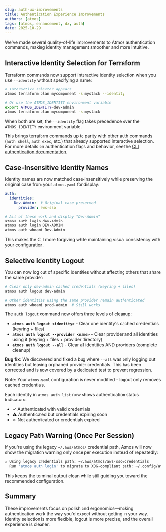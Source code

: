 ```yaml
---
slug: auth-ux-improvements
title: Authentication Experience Improvements
authors: [atmos]
tags: [atmos, enhancement, dx, auth]
date: 2025-10-29
---
```


We've made several quality-of-life improvements to Atmos authentication commands, making identity management smoother and more intuitive.

<!--truncate-->

## Interactive Identity Selection for Terraform

Terraform commands now support interactive identity selection when you use `--identity` without specifying a name:

```bash
# Interactive selector appears
atmos terraform plan mycomponent -s mystack --identity

# Or use the ATMOS_IDENTITY environment variable
export ATMOS_IDENTITY=dev-admin
atmos terraform plan mycomponent -s mystack
```

When both are set, the `--identity` flag takes precedence over the `ATMOS_IDENTITY` environment variable.

This brings terraform commands up to parity with other auth commands (`auth shell`, `auth exec`, etc.) that already supported interactive selection. For more details on authentication flags and behavior, see the [CLI authentication documentation](/cli/commands/auth/atmos_auth).

## Case-Insensitive Identity Names

Identity names are now matched case-insensitively while preserving the original case from your `atmos.yaml` for display:

```yaml
auth:
  identities:
    Dev-Admin:  # Original case preserved
      provider: aws-sso
```

```bash
# All of these work and display "Dev-Admin"
atmos auth login dev-admin
atmos auth login DEV-ADMIN
atmos auth whoami Dev-Admin
```

This makes the CLI more forgiving while maintaining visual consistency with your configuration.

## Selective Identity Logout

You can now log out of specific identities without affecting others that share the same provider:

```bash
# Clear only dev-admin cached credentials (keyring + files)
atmos auth logout dev-admin

# Other identities using the same provider remain authenticated
atmos auth whoami prod-admin  # Still works
```

The `auth logout` command now offers three levels of cleanup:

- **`atmos auth logout <identity>`** - Clear one identity's cached credentials (keyring + files)
- **`atmos auth logout --provider <name>`** - Clear provider and all identities using it (keyring + files + provider directory)
- **`atmos auth logout --all`** - Clear all identities AND providers (complete cleanup)

**Bug fix**: We discovered and fixed a bug where `--all` was only logging out identities but leaving orphaned provider credentials. This has been corrected and is now covered by a dedicated test to prevent regression.

Note: Your `atmos.yaml` configuration is never modified - logout only removes cached credentials.

Each identity in `atmos auth list` now shows authentication status indicators:
- ✓ Authenticated with valid credentials
- ⚠ Authenticated but credentials expiring soon
- ✗ Not authenticated or credentials expired

## Legacy Path Warning (Once Per Session)

If you're using the legacy `~/.aws/atmos/` credential path, Atmos will now show the migration warning only once per execution instead of repeatedly:

```bash
⚠ Using legacy credentials path: ~/.aws/atmos/aws-sso/credentials
  Run 'atmos auth login' to migrate to XDG-compliant path: ~/.config/atmos/aws/aws-sso/credentials
```

This keeps the terminal output clean while still guiding you toward the recommended configuration.

## Summary

These improvements focus on polish and ergonomics—making authentication work the way you'd expect without getting in your way. Identity selection is more flexible, logout is more precise, and the overall experience is cleaner.
